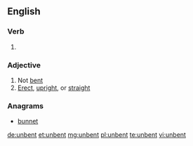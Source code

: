 ==English==

===Verb===
{{head|en|verb form}}

# {{en-past of|unbend}}
===Adjective===
{{en-adj}}
# Not [[bent]]
# [[erect|Erect]], [[upright]], or [[straight]]

===Anagrams===
* [[bunnet#English|bunnet]]

[[de:unbent]]
[[et:unbent]]
[[mg:unbent]]
[[pl:unbent]]
[[te:unbent]]
[[vi:unbent]]